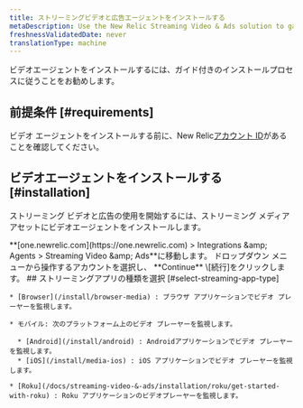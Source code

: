 ```yaml
---
title: ストリーミングビデオと広告エージェントをインストールする
metaDescription: Use the New Relic Streaming Video & Ads solution to gain deep visibility and actionable insights into real user experiences.
freshnessValidatedDate: never
translationType: machine
---
```


ビデオエージェントをインストールするには、ガイド付きのインストールプロセスに従うことをお勧めします。

## 前提条件 [#requirements]

ビデオ エージェントをインストールする前に、New Relic[アカウント ID](/docs/accounts/accounts-billing/account-setup/account-id)があることを確認してください。

## ビデオエージェントをインストールする [#installation]

ストリーミング ビデオと広告の使用を開始するには、ストリーミング メディア アセットにビデオエージェントをインストールします。

<Steps>
  <Step>
    <DNT>**[one.newrelic.com](https://one.newrelic.com) &gt; Integrations &amp;amp; Agents &gt; Streaming Video &amp;amp; Ads**</DNT>に移動します。
  </Step>

  <Step>
    ドロップダウン メニューから操作するアカウントを選択し、 **Continue** \[続行]をクリックします。
  </Step>

  <Step>
    ## ストリーミングアプリの種類を選択 [#select-streaming-app-type]

    * [Browser](/install/browser-media) : ブラウザ アプリケーションでビデオ プレーヤーを監視します。

    * モバイル: 次のプラットフォーム上のビデオ プレーヤーを監視します。

      * [Android](/install/android) : Androidアプリケーションでビデオ プレーヤーを監視します。
      * [iOS](/install/media-ios) : iOS アプリケーションでビデオ プレーヤーを監視します。

    * [Roku](/docs/streaming-video-&-ads/installation/roku/get-started-with-roku) : Roku アプリケーションのビデオプレーヤーを監視します。
  </Step>
</Steps>